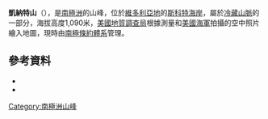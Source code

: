 {{coord|74|32|S|163|57|E|source:GNIS|display=title}}

'''凱納特山'''（{{lang-en|Mount Keinath}}），是[[南極洲|南極洲]]的山峰，位於[[維多利亞地|維多利亞地]]的[[斯科特海岸|斯科特海岸]]，屬於[[冷藏山脈|冷藏山脈]]的一部分，海拔高度1,090米，[[美國地質調查局|美國地質調查局]]根據測量和[[美國海軍|美國海軍]]拍攝的空中照片繪入地圖，現時由[[南極條約體系|南極條約體系]]管理。

==參考資料==
*{{cite gnis | type = antarid | id = 7810| name = Mount Keinath| accessdate = 2013-04-16}}
*{{usgs-gazetteer|id=7810}}

{{DEFAULTSORT:Mount Keinath}}
[[Category:南極洲山峰|Category:南極洲山峰]]


{{ScottCoast-geo-stub}}